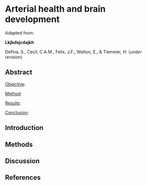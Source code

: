 
# Arterial health and brain development {#sec-chapter7}

Adapted from:

::: {.manuscript-title}
**Lkjbdsjcdajkh**
:::

::: {.manuscript-authors} 
Defina, S., Cecil, C.A.M., Felix, J.F., Walton, E., & Tiemeier, H. (*under revision*)
:::

## Abstract {.unnumbered}
 [Objective]{.underline}: 

 [Method]{.underline}: 

 [Results]{.underline}: 

 [Conclusion]{.underline}: 

\newpage

## Introduction

## Methods

## Discussion

## References {.unnumbered}